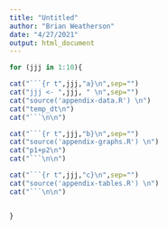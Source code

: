 ```yaml
---
title: "Untitled"
author: "Brian Weatherson"
date: "4/27/2021"
output: html_document
---
```


```r
for (jjj in 1:10){

cat("```{r t",jjj,"a}\n",sep="")
cat("jjj <- ",jjj, " \n",sep="")
cat("source('appendix-data.R') \n")
cat("temp_dt\n")
cat("```\n\n")

cat("```{r t",jjj,"b}\n",sep="")
cat("source('appendix-graphs.R') \n")
cat("p1+p2\n")
cat("```\n\n")

cat("```{r t",jjj,"c}\n",sep="")
cat("source('appendix-tables.R') \n")
cat("```\n\n")


}
```

